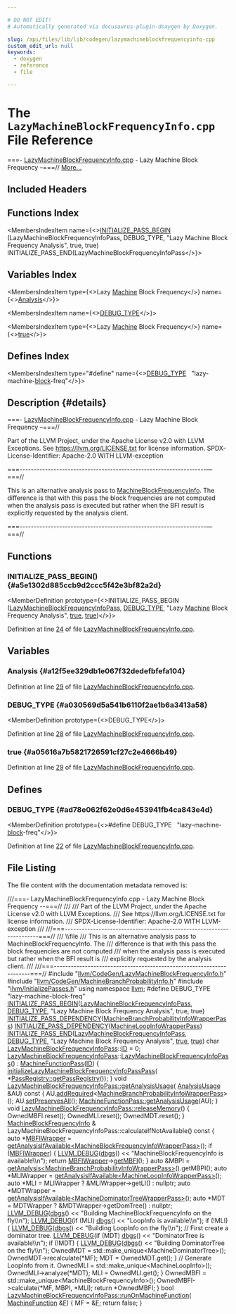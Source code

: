 ```yaml
---

# DO NOT EDIT!
# Automatically generated via docusaurus-plugin-doxygen by Doxygen.

slug: /api/files/lib/lib/codegen/lazymachineblockfrequencyinfo-cpp
custom_edit_url: null
keywords:
  - doxygen
  - reference
  - file

---
```





# The `LazyMachineBlockFrequencyInfo.cpp` File Reference

<DoxygenPage pluginConfig={pluginConfig}>

===- <a href="/docs/api/files/lib/lib/codegen/lazymachineblockfrequencyinfo-cpp">LazyMachineBlockFrequencyInfo.cpp</a> - Lazy Machine Block Frequency –===// <a href="#details">More...</a>

## Included Headers

<IncludesList>
<IncludesListItem
  filePath="llvm/CodeGen/LazyMachineBlockFrequencyInfo.h"
  permalink="/docs/api/files/include/include/llvm/include/llvm/codegen/lazymachineblockfrequencyinfo-h"
  isLocal="true" />
<IncludesListItem
  filePath="llvm/CodeGen/MachineBranchProbabilityInfo.h"
  permalink="/docs/api/files/include/include/llvm/include/llvm/codegen/machinebranchprobabilityinfo-h"
  isLocal="true" />
<IncludesListItem
  filePath="llvm/InitializePasses.h"
  permalink="/docs/api/files/include/include/llvm/initializepasses-h"
  isLocal="true" />
</IncludesList>

## Functions Index

<MembersIndex>

<MembersIndexItem
  name={<><a href="#a5e1302d885ccb9d2ccc5f42e3bf82a2d">INITIALIZE&#95;PASS&#95;BEGIN</a> (LazyMachineBlockFrequencyInfoPass, DEBUG&#95;TYPE, &quot;Lazy Machine Block Frequency Analysis&quot;, true, true) INITIALIZE&#95;PASS&#95;END(LazyMachineBlockFrequencyInfoPass</>}>
</MembersIndexItem>

</MembersIndex>

## Variables Index

<MembersIndex>

<MembersIndexItem
  type={<>Lazy <a href="/docs/api/files/lib/lib/passes/passbuilderbindings-cpp/#a2e16e55de32fe349f3e8242166918205">Machine</a> Block Frequency</>}
  name={<><a href="#a12f5ee329db1e067f32dedefbfefa104">Analysis</a></>}>
</MembersIndexItem>

<MembersIndexItem
  name={<><a href="#a030569d5a541b6110f2ae1b6a3413a58">DEBUG&#95;TYPE</a></>}>
</MembersIndexItem>

<MembersIndexItem
  type={<>Lazy <a href="/docs/api/files/lib/lib/passes/passbuilderbindings-cpp/#a2e16e55de32fe349f3e8242166918205">Machine</a> Block Frequency</>}
  name={<><a href="#a05616a7b5821726591cf27c2e4666b49">true</a></>}>
</MembersIndexItem>

</MembersIndex>

## Defines Index

<MembersIndex>

<MembersIndexItem
  type="#define"
  name={<><a href="#ad78e062f62e0d6e453941fb4ca843e4d">DEBUG&#95;TYPE</a>&nbsp;&nbsp;&nbsp;&quot;lazy-machine-<a href="/docs/api/files/lib/lib/transforms/lib/transforms/utils/unifyloopexits-cpp/#a4741a07a0e5675f89cfed122008e0a76">block</a>-freq&quot;</>}>
</MembersIndexItem>

</MembersIndex>

## Description {#details}

===- <a href="/docs/api/files/lib/lib/codegen/lazymachineblockfrequencyinfo-cpp">LazyMachineBlockFrequencyInfo.cpp</a> - Lazy Machine Block Frequency –===//

Part of the LLVM Project, under the Apache License v2.0 with LLVM Exceptions. See <a href="https://llvm.org/LICENSE.txt">https://llvm.org/LICENSE.txt</a> for license information. SPDX-License-Identifier: Apache-2.0 WITH LLVM-exception

===------------------------------------------------------------------—===//

This is an alternative analysis pass to <a href="/docs/api/classes/llvm/machineblockfrequencyinfo">MachineBlockFrequencyInfo</a>. The difference is that with this pass the block frequencies are not computed when the analysis pass is executed but rather when the BFI result is explicitly requested by the analysis client.

===------------------------------------------------------------------—===//

<SectionDefinition>

## Functions

### INITIALIZE&#95;PASS&#95;BEGIN() {#a5e1302d885ccb9d2ccc5f42e3bf82a2d}

<MemberDefinition
  prototype={<>INITIALIZE&#95;PASS&#95;BEGIN (<a href="/docs/api/classes/llvm/lazymachineblockfrequencyinfopass">LazyMachineBlockFrequencyInfoPass</a>, <a href="/docs/api/files/include/include/llvm/include/llvm/adt/genericcycleimpl-h/#ad78e062f62e0d6e453941fb4ca843e4d">DEBUG&#95;TYPE</a>, &quot;Lazy <a href="/docs/api/files/lib/lib/passes/passbuilderbindings-cpp/#a2e16e55de32fe349f3e8242166918205">Machine</a> Block Frequency Analysis&quot;, <a href="/docs/api/files/lib/lib/analysis/basicaliasanalysis-cpp/#af6d5cafbdfc5313e65d990120021a3ec">true</a>, <a href="/docs/api/files/lib/lib/analysis/basicaliasanalysis-cpp/#af6d5cafbdfc5313e65d990120021a3ec">true</a>)</>}>

Definition at line <a href="#l00024">24</a> of file <a href="/docs/api/files/lib/lib/codegen/lazymachineblockfrequencyinfo-cpp">LazyMachineBlockFrequencyInfo.cpp</a>.
</MemberDefinition>

</SectionDefinition>

<SectionDefinition>

## Variables

### Analysis {#a12f5ee329db1e067f32dedefbfefa104}

<MemberDefinition
  prototype="Lazy Machine Block Frequency Analysis">

Definition at line <a href="#l00029">29</a> of file <a href="/docs/api/files/lib/lib/codegen/lazymachineblockfrequencyinfo-cpp">LazyMachineBlockFrequencyInfo.cpp</a>.
</MemberDefinition>

### DEBUG&#95;TYPE {#a030569d5a541b6110f2ae1b6a3413a58}

<MemberDefinition
  prototype={<>DEBUG&#95;TYPE</>}>

Definition at line <a href="#l00028">28</a> of file <a href="/docs/api/files/lib/lib/codegen/lazymachineblockfrequencyinfo-cpp">LazyMachineBlockFrequencyInfo.cpp</a>.
</MemberDefinition>

### true {#a05616a7b5821726591cf27c2e4666b49}

<MemberDefinition
  prototype="Lazy Machine Block Frequency true">

Definition at line <a href="#l00029">29</a> of file <a href="/docs/api/files/lib/lib/codegen/lazymachineblockfrequencyinfo-cpp">LazyMachineBlockFrequencyInfo.cpp</a>.
</MemberDefinition>

</SectionDefinition>

<SectionDefinition>

## Defines

### DEBUG&#95;TYPE {#ad78e062f62e0d6e453941fb4ca843e4d}

<MemberDefinition
  prototype={<>#define DEBUG&#95;TYPE&nbsp;&nbsp;&nbsp;&quot;lazy-machine-<a href="/docs/api/files/lib/lib/transforms/lib/transforms/utils/unifyloopexits-cpp/#a4741a07a0e5675f89cfed122008e0a76">block</a>-freq&quot;</>}>

Definition at line <a href="#l00022">22</a> of file <a href="/docs/api/files/lib/lib/codegen/lazymachineblockfrequencyinfo-cpp">LazyMachineBlockFrequencyInfo.cpp</a>.
</MemberDefinition>

</SectionDefinition>

## File Listing

The file content with the documentation metadata removed is:

<ProgramListing>

<Link id="l00001" /><CodeLine lineNumber="1"><Highlight kind="comment">///===- LazyMachineBlockFrequencyInfo.cpp - Lazy Machine Block Frequency --===//</Highlight><Highlight kind="comment"></Highlight></CodeLine>
<Link id="l00002" /><CodeLine lineNumber="2"><Highlight kind="comment">///</Highlight></CodeLine>
<Link id="l00003" /><CodeLine lineNumber="3"><Highlight kind="comment">/// Part of the LLVM Project, under the Apache License v2.0 with LLVM Exceptions.</Highlight></CodeLine>
<Link id="l00004" /><CodeLine lineNumber="4"><Highlight kind="comment">/// See https://llvm.org/LICENSE.txt for license information.</Highlight></CodeLine>
<Link id="l00005" /><CodeLine lineNumber="5"><Highlight kind="comment">/// SPDX-License-Identifier: Apache-2.0 WITH LLVM-exception</Highlight></CodeLine>
<Link id="l00006" /><CodeLine lineNumber="6"><Highlight kind="comment">///</Highlight></CodeLine>
<Link id="l00007" /><CodeLine lineNumber="7"><Highlight kind="comment">///===---------------------------------------------------------------------===//</Highlight></CodeLine>
<Link id="l00008" /><CodeLine lineNumber="8"><Highlight kind="comment">/// \\file</Highlight></CodeLine>
<Link id="l00009" /><CodeLine lineNumber="9"><Highlight kind="comment">/// This is an alternative analysis pass to MachineBlockFrequencyInfo.  The</Highlight></CodeLine>
<Link id="l00010" /><CodeLine lineNumber="10"><Highlight kind="comment">/// difference is that with this pass the block frequencies are not computed</Highlight></CodeLine>
<Link id="l00011" /><CodeLine lineNumber="11"><Highlight kind="comment">/// when the analysis pass is executed but rather when the BFI result is</Highlight></CodeLine>
<Link id="l00012" /><CodeLine lineNumber="12"><Highlight kind="comment">/// explicitly requested by the analysis client.</Highlight></CodeLine>
<Link id="l00013" /><CodeLine lineNumber="13"><Highlight kind="comment">///</Highlight></CodeLine>
<Link id="l00014" /><CodeLine lineNumber="14"><Highlight kind="comment">///===---------------------------------------------------------------------===//</Highlight><Highlight kind="normal"></Highlight></CodeLine>
<Link id="l00015" /><CodeLine lineNumber="15"><Highlight kind="normal"></Highlight></CodeLine>
<Link id="l00016" /><CodeLine lineNumber="16"><Highlight kind="normal"></Highlight><Highlight kind="preprocessor">#include &quot;<a href="/docs/api/files/include/include/llvm/include/llvm/codegen/lazymachineblockfrequencyinfo-h">llvm/CodeGen/LazyMachineBlockFrequencyInfo.h</a>&quot;</Highlight><Highlight kind="normal"></Highlight></CodeLine>
<Link id="l00017" /><CodeLine lineNumber="17"><Highlight kind="normal"></Highlight><Highlight kind="preprocessor">#include &quot;<a href="/docs/api/files/include/include/llvm/include/llvm/codegen/machinebranchprobabilityinfo-h">llvm/CodeGen/MachineBranchProbabilityInfo.h</a>&quot;</Highlight><Highlight kind="normal"></Highlight></CodeLine>
<Link id="l00018" /><CodeLine lineNumber="18"><Highlight kind="normal"></Highlight><Highlight kind="preprocessor">#include &quot;<a href="/docs/api/files/include/include/llvm/initializepasses-h">llvm/InitializePasses.h</a>&quot;</Highlight><Highlight kind="normal"></Highlight></CodeLine>
<Link id="l00019" /><CodeLine lineNumber="19"><Highlight kind="normal"></Highlight></CodeLine>
<Link id="l00020" /><CodeLine lineNumber="20"><Highlight kind="normal"></Highlight><Highlight kind="keyword">using namespace </Highlight><Highlight kind="normal"><a href="/docs/api/namespaces/llvm">llvm</a>;</Highlight></CodeLine>
<Link id="l00021" /><CodeLine lineNumber="21"><Highlight kind="normal"></Highlight></CodeLine>
<Link id="l00022" /><CodeLine lineNumber="22" lineLink="#ad78e062f62e0d6e453941fb4ca843e4d"><Highlight kind="normal"></Highlight><Highlight kind="preprocessor">#define DEBUG&#95;TYPE &quot;lazy-machine-block-freq&quot;</Highlight><Highlight kind="normal"></Highlight></CodeLine>
<Link id="l00023" /><CodeLine lineNumber="23"><Highlight kind="normal"></Highlight></CodeLine>
<Link id="l00024" /><CodeLine lineNumber="24" lineLink="#a5e1302d885ccb9d2ccc5f42e3bf82a2d"><Highlight kind="normal"><a href="/docs/api/files/include/include/llvm/passsupport-h/#aaa970fc931c1c63037a8182e028d04b1">INITIALIZE&#95;PASS&#95;BEGIN</a>(<a href="/docs/api/classes/llvm/lazymachineblockfrequencyinfopass">LazyMachineBlockFrequencyInfoPass</a>, <a href="/docs/api/files/include/include/llvm/include/llvm/adt/genericcycleimpl-h/#ad78e062f62e0d6e453941fb4ca843e4d">DEBUG&#95;TYPE</a>,</Highlight></CodeLine>
<Link id="l00025" /><CodeLine lineNumber="25"><Highlight kind="normal">                      </Highlight><Highlight kind="stringliteral">&quot;Lazy Machine Block Frequency Analysis&quot;</Highlight><Highlight kind="normal">, </Highlight><Highlight kind="keyword">true</Highlight><Highlight kind="normal">, </Highlight><Highlight kind="keyword">true</Highlight><Highlight kind="normal">)</Highlight></CodeLine>
<Link id="l00026" /><CodeLine lineNumber="26"><Highlight kind="normal"><a href="/docs/api/files/include/include/llvm/passsupport-h/#a14724f1ccf528e73bb29bc9230737967">INITIALIZE&#95;PASS&#95;DEPENDENCY</a>(<a href="/docs/api/classes/llvm/machinebranchprobabilityinfowrapperpass">MachineBranchProbabilityInfoWrapperPass</a>)</Highlight></CodeLine>
<Link id="l00027" /><CodeLine lineNumber="27"><Highlight kind="normal"><a href="/docs/api/files/include/include/llvm/passsupport-h/#a14724f1ccf528e73bb29bc9230737967">INITIALIZE&#95;PASS&#95;DEPENDENCY</a>(<a href="/docs/api/classes/llvm/machineloopinfowrapperpass">MachineLoopInfoWrapperPass</a>)</Highlight></CodeLine>
<Link id="l00028" /><CodeLine lineNumber="28" lineLink="#a030569d5a541b6110f2ae1b6a3413a58"><Highlight kind="normal"><a href="/docs/api/files/include/include/llvm/passsupport-h/#a74ce8276b89067e806f67c45a6d92575">INITIALIZE&#95;PASS&#95;END</a>(<a href="/docs/api/classes/llvm/lazymachineblockfrequencyinfopass">LazyMachineBlockFrequencyInfoPass</a>, <a href="/docs/api/files/include/include/llvm/include/llvm/adt/genericcycleimpl-h/#ad78e062f62e0d6e453941fb4ca843e4d">DEBUG&#95;TYPE</a>,</Highlight></CodeLine>
<Link id="l00029" /><CodeLine lineNumber="29" lineLink="#a12f5ee329db1e067f32dedefbfefa104"><Highlight kind="normal">                    </Highlight><Highlight kind="stringliteral">&quot;Lazy Machine Block Frequency Analysis&quot;</Highlight><Highlight kind="normal">, <a href="/docs/api/files/lib/lib/analysis/basicaliasanalysis-cpp/#af6d5cafbdfc5313e65d990120021a3ec">true</a>, <a href="/docs/api/files/lib/lib/analysis/basicaliasanalysis-cpp/#af6d5cafbdfc5313e65d990120021a3ec">true</a>)</Highlight></CodeLine>
<Link id="l00030" /><CodeLine lineNumber="30"><Highlight kind="normal"></Highlight></CodeLine>
<Link id="l00031" /><CodeLine lineNumber="31"><Highlight kind="normal"></Highlight><Highlight kind="keywordtype">char</Highlight><Highlight kind="normal"> <a href="/docs/api/classes/llvm/lazymachineblockfrequencyinfopass">LazyMachineBlockFrequencyInfoPass</a>::<a href="/docs/api/namespaces/llvm/callingconv/#abdf8cf606905c10634e831390981b0ed">ID</a> = 0;</Highlight></CodeLine>
<Link id="l00032" /><CodeLine lineNumber="32"><Highlight kind="normal"></Highlight></CodeLine>
<Link id="l00033" /><CodeLine lineNumber="33" lineLink="/docs/api/classes/llvm/lazymachineblockfrequencyinfopass/#a976393e8e2e8c6eb8a214775ed43481b"><Highlight kind="normal"><a href="/docs/api/classes/llvm/lazymachineblockfrequencyinfopass/#a976393e8e2e8c6eb8a214775ed43481b">LazyMachineBlockFrequencyInfoPass</a>::<a href="/docs/api/classes/llvm/lazymachineblockfrequencyinfopass/#a976393e8e2e8c6eb8a214775ed43481b">LazyMachineBlockFrequencyInfoPass</a>()</Highlight></CodeLine>
<Link id="l00034" /><CodeLine lineNumber="34"><Highlight kind="normal">    : <a href="/docs/api/classes/llvm/machinefunctionpass/#a29c81d2386f4a727c6d33413807530c8">MachineFunctionPass</a>(<a href="/docs/api/classes/llvm/lazymachineblockfrequencyinfopass/#a0bffb033bb79f95660b1c53101c2c74d">ID</a>) &#123;</Highlight></CodeLine>
<Link id="l00035" /><CodeLine lineNumber="35"><Highlight kind="normal">  <a href="/docs/api/namespaces/llvm/#a8b6cf4d627d8ffd81aafac5e9a9976c4">initializeLazyMachineBlockFrequencyInfoPassPass</a>(</Highlight></CodeLine>
<Link id="l00036" /><CodeLine lineNumber="36"><Highlight kind="normal">      &#42;<a href="/docs/api/classes/llvm/passregistry/#a05a729900b76c89e808c6c3094921b2f">PassRegistry::getPassRegistry</a>());</Highlight></CodeLine>
<Link id="l00037" /><CodeLine lineNumber="37"><Highlight kind="normal">&#125;</Highlight></CodeLine>
<Link id="l00038" /><CodeLine lineNumber="38"><Highlight kind="normal"></Highlight></CodeLine>
<Link id="l00039" /><CodeLine lineNumber="39" lineLink="/docs/api/classes/llvm/lazymachineblockfrequencyinfopass/#a4baa9cde9ae3aae6350176fa7babd486"><Highlight kind="normal"></Highlight><Highlight kind="keywordtype">void</Highlight><Highlight kind="normal"> <a href="/docs/api/classes/llvm/lazymachineblockfrequencyinfopass/#a4baa9cde9ae3aae6350176fa7babd486">LazyMachineBlockFrequencyInfoPass::getAnalysisUsage</a>(</Highlight></CodeLine>
<Link id="l00040" /><CodeLine lineNumber="40"><Highlight kind="normal">    <a href="/docs/api/classes/llvm/analysisusage">AnalysisUsage</a> &amp;AU)</Highlight><Highlight kind="keyword"> const </Highlight><Highlight kind="normal">&#123;</Highlight></CodeLine>
<Link id="l00041" /><CodeLine lineNumber="41"><Highlight kind="normal">  AU.<a href="/docs/api/classes/llvm/analysisusage/#ae0adcccca08fb686c9ce00f9397b660c">addRequired</a>&lt;<a href="/docs/api/classes/llvm/machinebranchprobabilityinfowrapperpass">MachineBranchProbabilityInfoWrapperPass</a>&gt;();</Highlight></CodeLine>
<Link id="l00042" /><CodeLine lineNumber="42"><Highlight kind="normal">  AU.<a href="/docs/api/classes/llvm/analysisusage/#af22b06a6a4f9df80454071685a0d6a02">setPreservesAll</a>();</Highlight></CodeLine>
<Link id="l00043" /><CodeLine lineNumber="43"><Highlight kind="normal">  <a href="/docs/api/classes/llvm/machinefunctionpass/#a864fd57b4304ef933b3281d0ef85a88e">MachineFunctionPass::getAnalysisUsage</a>(AU);</Highlight></CodeLine>
<Link id="l00044" /><CodeLine lineNumber="44"><Highlight kind="normal">&#125;</Highlight></CodeLine>
<Link id="l00045" /><CodeLine lineNumber="45"><Highlight kind="normal"></Highlight></CodeLine>
<Link id="l00046" /><CodeLine lineNumber="46" lineLink="/docs/api/classes/llvm/lazymachineblockfrequencyinfopass/#abec15b5785480ac593dfcab677af4c40"><Highlight kind="normal"></Highlight><Highlight kind="keywordtype">void</Highlight><Highlight kind="normal"> <a href="/docs/api/classes/llvm/lazymachineblockfrequencyinfopass/#abec15b5785480ac593dfcab677af4c40">LazyMachineBlockFrequencyInfoPass::releaseMemory</a>() &#123;</Highlight></CodeLine>
<Link id="l00047" /><CodeLine lineNumber="47"><Highlight kind="normal">  OwnedMBFI.reset();</Highlight></CodeLine>
<Link id="l00048" /><CodeLine lineNumber="48"><Highlight kind="normal">  OwnedMLI.reset();</Highlight></CodeLine>
<Link id="l00049" /><CodeLine lineNumber="49"><Highlight kind="normal">  OwnedMDT.reset();</Highlight></CodeLine>
<Link id="l00050" /><CodeLine lineNumber="50"><Highlight kind="normal">&#125;</Highlight></CodeLine>
<Link id="l00051" /><CodeLine lineNumber="51"><Highlight kind="normal"></Highlight></CodeLine>
<Link id="l00052" /><CodeLine lineNumber="52"><Highlight kind="normal"><a href="/docs/api/classes/llvm/machineblockfrequencyinfo">MachineBlockFrequencyInfo</a> &amp;</Highlight></CodeLine>
<Link id="l00053" /><CodeLine lineNumber="53"><Highlight kind="normal">LazyMachineBlockFrequencyInfoPass::calculateIfNotAvailable()</Highlight><Highlight kind="keyword"> const </Highlight><Highlight kind="normal">&#123;</Highlight></CodeLine>
<Link id="l00054" /><CodeLine lineNumber="54"><Highlight kind="normal">  </Highlight><Highlight kind="keyword">auto</Highlight><Highlight kind="normal"> &#42;<a href="/docs/api/classes/llvm/mbfiwrapper">MBFIWrapper</a> =</Highlight></CodeLine>
<Link id="l00055" /><CodeLine lineNumber="55"><Highlight kind="normal">      <a href="/docs/api/classes/llvm/pass/#af94c014e968489e96c7d4353a84ad7f5">getAnalysisIfAvailable&lt;MachineBlockFrequencyInfoWrapperPass&gt;</a>();</Highlight></CodeLine>
<Link id="l00056" /><CodeLine lineNumber="56"><Highlight kind="normal">  </Highlight><Highlight kind="keywordflow">if</Highlight><Highlight kind="normal"> (<a href="/docs/api/classes/llvm/mbfiwrapper">MBFIWrapper</a>) &#123;</Highlight></CodeLine>
<Link id="l00057" /><CodeLine lineNumber="57"><Highlight kind="normal">    <a href="/docs/api/files/include/include/llvm/include/llvm/support/debug-h/#a196897517069dda1bdb549e24468f7d7">LLVM&#95;DEBUG</a>(<a href="/docs/api/namespaces/llvm/#a7c46c742c31be54870e2038048e6b391">dbgs</a>() &lt;&lt; </Highlight><Highlight kind="stringliteral">&quot;MachineBlockFrequencyInfo is available\\n&quot;</Highlight><Highlight kind="normal">);</Highlight></CodeLine>
<Link id="l00058" /><CodeLine lineNumber="58"><Highlight kind="normal">    </Highlight><Highlight kind="keywordflow">return</Highlight><Highlight kind="normal"> <a href="/docs/api/classes/llvm/mbfiwrapper">MBFIWrapper</a>-&gt;<a href="/docs/api/classes/llvm/mbfiwrapper/#afc8a10ff1df27bad8713e0d2b020f3e3">getMBFI</a>();</Highlight></CodeLine>
<Link id="l00059" /><CodeLine lineNumber="59"><Highlight kind="normal">  &#125;</Highlight></CodeLine>
<Link id="l00060" /><CodeLine lineNumber="60"><Highlight kind="normal"></Highlight></CodeLine>
<Link id="l00061" /><CodeLine lineNumber="61"><Highlight kind="normal">  </Highlight><Highlight kind="keyword">auto</Highlight><Highlight kind="normal"> &amp;MBPI = <a href="/docs/api/classes/llvm/pass/#a4863e5e463fb79955269fbf7fbf52b80">getAnalysis&lt;MachineBranchProbabilityInfoWrapperPass&gt;</a>().getMBPI();</Highlight></CodeLine>
<Link id="l00062" /><CodeLine lineNumber="62"><Highlight kind="normal">  </Highlight><Highlight kind="keyword">auto</Highlight><Highlight kind="normal"> &#42;MLIWrapper = <a href="/docs/api/classes/llvm/pass/#af94c014e968489e96c7d4353a84ad7f5">getAnalysisIfAvailable&lt;MachineLoopInfoWrapperPass&gt;</a>();</Highlight></CodeLine>
<Link id="l00063" /><CodeLine lineNumber="63"><Highlight kind="normal">  </Highlight><Highlight kind="keyword">auto</Highlight><Highlight kind="normal"> &#42;MLI = MLIWrapper ? &amp;MLIWrapper-&gt;getLI() : </Highlight><Highlight kind="keyword">nullptr</Highlight><Highlight kind="normal">;</Highlight></CodeLine>
<Link id="l00064" /><CodeLine lineNumber="64"><Highlight kind="normal">  </Highlight><Highlight kind="keyword">auto</Highlight><Highlight kind="normal"> &#42;MDTWrapper = <a href="/docs/api/classes/llvm/pass/#af94c014e968489e96c7d4353a84ad7f5">getAnalysisIfAvailable&lt;MachineDominatorTreeWrapperPass&gt;</a>();</Highlight></CodeLine>
<Link id="l00065" /><CodeLine lineNumber="65"><Highlight kind="normal">  </Highlight><Highlight kind="keyword">auto</Highlight><Highlight kind="normal"> &#42;MDT = MDTWrapper ? &amp;MDTWrapper-&gt;getDomTree() : </Highlight><Highlight kind="keyword">nullptr</Highlight><Highlight kind="normal">;</Highlight></CodeLine>
<Link id="l00066" /><CodeLine lineNumber="66"><Highlight kind="normal">  <a href="/docs/api/files/include/include/llvm/include/llvm/support/debug-h/#a196897517069dda1bdb549e24468f7d7">LLVM&#95;DEBUG</a>(<a href="/docs/api/namespaces/llvm/#a7c46c742c31be54870e2038048e6b391">dbgs</a>() &lt;&lt; </Highlight><Highlight kind="stringliteral">&quot;Building MachineBlockFrequencyInfo on the fly\\n&quot;</Highlight><Highlight kind="normal">);</Highlight></CodeLine>
<Link id="l00067" /><CodeLine lineNumber="67"><Highlight kind="normal">  <a href="/docs/api/files/include/include/llvm/include/llvm/support/debug-h/#a196897517069dda1bdb549e24468f7d7">LLVM&#95;DEBUG</a>(</Highlight><Highlight kind="keywordflow">if</Highlight><Highlight kind="normal"> (MLI) <a href="/docs/api/namespaces/llvm/#a7c46c742c31be54870e2038048e6b391">dbgs</a>() &lt;&lt; </Highlight><Highlight kind="stringliteral">&quot;LoopInfo is available\\n&quot;</Highlight><Highlight kind="normal">);</Highlight></CodeLine>
<Link id="l00068" /><CodeLine lineNumber="68"><Highlight kind="normal"></Highlight></CodeLine>
<Link id="l00069" /><CodeLine lineNumber="69"><Highlight kind="normal">  </Highlight><Highlight kind="keywordflow">if</Highlight><Highlight kind="normal"> (!MLI) &#123;</Highlight></CodeLine>
<Link id="l00070" /><CodeLine lineNumber="70"><Highlight kind="normal">    <a href="/docs/api/files/include/include/llvm/include/llvm/support/debug-h/#a196897517069dda1bdb549e24468f7d7">LLVM&#95;DEBUG</a>(<a href="/docs/api/namespaces/llvm/#a7c46c742c31be54870e2038048e6b391">dbgs</a>() &lt;&lt; </Highlight><Highlight kind="stringliteral">&quot;Building LoopInfo on the fly\\n&quot;</Highlight><Highlight kind="normal">);</Highlight></CodeLine>
<Link id="l00071" /><CodeLine lineNumber="71"><Highlight kind="normal">    </Highlight><Highlight kind="comment">// First create a dominator tree.</Highlight><Highlight kind="normal"></Highlight></CodeLine>
<Link id="l00072" /><CodeLine lineNumber="72"><Highlight kind="normal">    <a href="/docs/api/files/include/include/llvm/include/llvm/support/debug-h/#a196897517069dda1bdb549e24468f7d7">LLVM&#95;DEBUG</a>(</Highlight><Highlight kind="keywordflow">if</Highlight><Highlight kind="normal"> (MDT) <a href="/docs/api/namespaces/llvm/#a7c46c742c31be54870e2038048e6b391">dbgs</a>() &lt;&lt; </Highlight><Highlight kind="stringliteral">&quot;DominatorTree is available\\n&quot;</Highlight><Highlight kind="normal">);</Highlight></CodeLine>
<Link id="l00073" /><CodeLine lineNumber="73"><Highlight kind="normal"></Highlight></CodeLine>
<Link id="l00074" /><CodeLine lineNumber="74"><Highlight kind="normal">    </Highlight><Highlight kind="keywordflow">if</Highlight><Highlight kind="normal"> (!MDT) &#123;</Highlight></CodeLine>
<Link id="l00075" /><CodeLine lineNumber="75"><Highlight kind="normal">      <a href="/docs/api/files/include/include/llvm/include/llvm/support/debug-h/#a196897517069dda1bdb549e24468f7d7">LLVM&#95;DEBUG</a>(<a href="/docs/api/namespaces/llvm/#a7c46c742c31be54870e2038048e6b391">dbgs</a>() &lt;&lt; </Highlight><Highlight kind="stringliteral">&quot;Building DominatorTree on the fly\\n&quot;</Highlight><Highlight kind="normal">);</Highlight></CodeLine>
<Link id="l00076" /><CodeLine lineNumber="76"><Highlight kind="normal">      OwnedMDT = std::make&#95;unique&lt;MachineDominatorTree&gt;();</Highlight></CodeLine>
<Link id="l00077" /><CodeLine lineNumber="77"><Highlight kind="normal">      OwnedMDT-&gt;recalculate(&#42;MF);</Highlight></CodeLine>
<Link id="l00078" /><CodeLine lineNumber="78"><Highlight kind="normal">      MDT = OwnedMDT.get();</Highlight></CodeLine>
<Link id="l00079" /><CodeLine lineNumber="79"><Highlight kind="normal">    &#125;</Highlight></CodeLine>
<Link id="l00080" /><CodeLine lineNumber="80"><Highlight kind="normal"></Highlight></CodeLine>
<Link id="l00081" /><CodeLine lineNumber="81"><Highlight kind="normal">    </Highlight><Highlight kind="comment">// Generate LoopInfo from it.</Highlight><Highlight kind="normal"></Highlight></CodeLine>
<Link id="l00082" /><CodeLine lineNumber="82"><Highlight kind="normal">    OwnedMLI = std::make&#95;unique&lt;MachineLoopInfo&gt;();</Highlight></CodeLine>
<Link id="l00083" /><CodeLine lineNumber="83"><Highlight kind="normal">    OwnedMLI-&gt;analyze(&#42;MDT);</Highlight></CodeLine>
<Link id="l00084" /><CodeLine lineNumber="84"><Highlight kind="normal">    MLI = OwnedMLI.get();</Highlight></CodeLine>
<Link id="l00085" /><CodeLine lineNumber="85"><Highlight kind="normal">  &#125;</Highlight></CodeLine>
<Link id="l00086" /><CodeLine lineNumber="86"><Highlight kind="normal"></Highlight></CodeLine>
<Link id="l00087" /><CodeLine lineNumber="87"><Highlight kind="normal">  OwnedMBFI = std::make&#95;unique&lt;MachineBlockFrequencyInfo&gt;();</Highlight></CodeLine>
<Link id="l00088" /><CodeLine lineNumber="88"><Highlight kind="normal">  OwnedMBFI-&gt;calculate(&#42;MF, MBPI, &#42;MLI);</Highlight></CodeLine>
<Link id="l00089" /><CodeLine lineNumber="89"><Highlight kind="normal">  </Highlight><Highlight kind="keywordflow">return</Highlight><Highlight kind="normal"> &#42;OwnedMBFI;</Highlight></CodeLine>
<Link id="l00090" /><CodeLine lineNumber="90"><Highlight kind="normal">&#125;</Highlight></CodeLine>
<Link id="l00091" /><CodeLine lineNumber="91"><Highlight kind="normal"></Highlight></CodeLine>
<Link id="l00092" /><CodeLine lineNumber="92" lineLink="/docs/api/classes/llvm/lazymachineblockfrequencyinfopass/#ad88133ff07bc8d4d9776ab71000a7af5"><Highlight kind="normal"></Highlight><Highlight kind="keywordtype">bool</Highlight><Highlight kind="normal"> <a href="/docs/api/classes/llvm/lazymachineblockfrequencyinfopass/#ad88133ff07bc8d4d9776ab71000a7af5">LazyMachineBlockFrequencyInfoPass::runOnMachineFunction</a>(</Highlight></CodeLine>
<Link id="l00093" /><CodeLine lineNumber="93"><Highlight kind="normal">    <a href="/docs/api/classes/llvm/machinefunction">MachineFunction</a> &amp;<a href="/docs/api/files/lib/lib/support/md5-cpp/#a96d73bbd7af15cb1fc38c3f4a3bd82e9">F</a>) &#123;</Highlight></CodeLine>
<Link id="l00094" /><CodeLine lineNumber="94"><Highlight kind="normal">  MF = &amp;<a href="/docs/api/files/lib/lib/support/md5-cpp/#a96d73bbd7af15cb1fc38c3f4a3bd82e9">F</a>;</Highlight></CodeLine>
<Link id="l00095" /><CodeLine lineNumber="95"><Highlight kind="normal">  </Highlight><Highlight kind="keywordflow">return</Highlight><Highlight kind="normal"> </Highlight><Highlight kind="keyword">false</Highlight><Highlight kind="normal">;</Highlight></CodeLine>
<Link id="l00096" /><CodeLine lineNumber="96"><Highlight kind="normal">&#125;</Highlight></CodeLine>

</ProgramListing>


</DoxygenPage>
